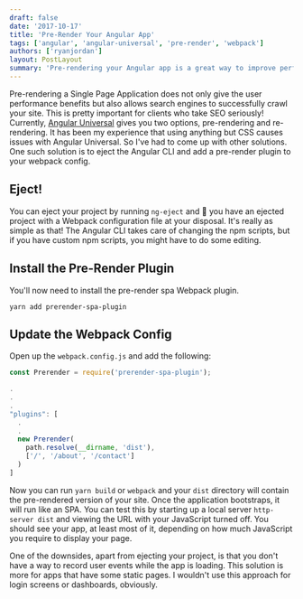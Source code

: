 ```yaml
---
draft: false
date: '2017-10-17'
title: 'Pre-Render Your Angular App'
tags: ['angular', 'angular-universal', 'pre-render', 'webpack']
authors: ['ryanjordan']
layout: PostLayout
summary: 'Pre-rendering your Angular app is a great way to improve performance and SEO. Here is a simple way to do it without using Angular Universal.'
---
```


Pre-rendering a Single Page Application does not only give the user performance benefits but also allows search engines to successfully crawl your site. This is pretty important for clients who take SEO seriously! Currently, [Angular Universal](https://universal.angular.io) gives you two options, pre-rendering and re-rendering. It has been my experience that using anything but CSS causes issues with Angular Universal. So I've had to come up with other solutions. One such solution is to eject the Angular CLI and add a pre-render plugin to your webpack config.

## Eject!

You can eject your project by running `ng-eject` and 🎉 you have an ejected project with a Webpack configuration file at your disposal. It's really as simple as that! The Angular CLI takes care of changing the npm scripts, but if you have custom npm scripts, you might have to do some editing.

## Install the Pre-Render Plugin

You'll now need to install the pre-render spa Webpack plugin.

```
yarn add prerender-spa-plugin
```

## Update the Webpack Config

Open up the `webpack.config.js` and add the following:

```javascript
const Prerender = require('prerender-spa-plugin');

.
.
.
"plugins": [
  .
  .
  new Prerender(
    path.resolve(__dirname, 'dist'),
    ['/', '/about', '/contact']
  )
]
```

Now you can run `yarn build` or `webpack` and your `dist` directory will contain the pre-rendered version of your site. Once the application bootstraps, it will run like an SPA. You can test this by starting up a local server `http-server dist` and viewing the URL with your JavaScript turned off. You should see your app, at least most of it, depending on how much JavaScript you require to display your page.

One of the downsides, apart from ejecting your project, is that you don't have a way to record user events while the app is loading. This solution is more for apps that have some static pages. I wouldn't use this approach for login screens or dashboards, obviously.
